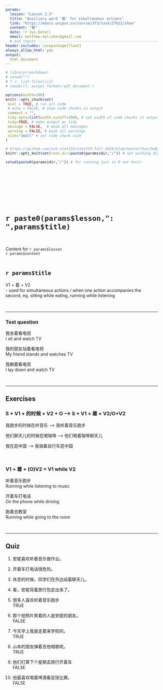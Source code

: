 ```yaml
---
params:
  lesson: "Lesson 2.3"
  title: "Auxiliary word '着' for simultaneous actions"        
  link: "https://moocs.unipus.cn/course/373/task/27612/show"
  content: "着"  
  date: !r Sys.Date()
  email: matthew.malishev@gmail.com    
  # end inputs ---------------------------------------------------------------
header-includes: \usepackage{float}
always_allow_html: yes
output:
  html_document 
---
```


```r
# library(rmarkdown)
# setwd("")
# f <- list.files()[1]
# render(f, output_format='pdf_document')
```

```r
options(width=100)
knitr::opts_chunk$set(
 eval = TRUE, # run all code
 # echo = FALSE, # show code chunks in output 
 comment = "",
 tidy.opts=list(width.cutoff=100), # set width of code chunks in output
 tidy=TRUE, # make output as tidy
 message = FALSE,  # mask all messages
 warning = FALSE, # mask all warnings 
 size="small" # set code chunk size
)

# https://github.com/ucb-stat133/stat133-fall-2016/blob/master/hws/hw02-tables-ggplot.Rmd
knitr::opts_knit$set(root.dir=paste0(params$dir,"/")) # set working dir

setwd(paste0(params$dir,"/")) # for running just in R not knitr
```

\  

\  

\  

\  

# `r paste0(params$lesson,": ",params$title)`    
\  

Content for `r params$lesson`  
`r params$content`      
\  

<!-- ____________________________________________________________________________ -->
<!-- ____________________________________________________________________________ -->
<!-- ____________________________________________________________________________ -->
<!-- start body -->  
  
## `r params$title`    

V1 + 着 + V2    
- used for simultaneous actions / when one action accompanies the second, eg. sitting while eating, running while listening   

\  

******      
  
### Test question  

我坐着看电视  
I sit and watch TV  

我的朋友站着看电视  
My friend stands and watches TV  

我躺着看电视  
I lay down and watch TV  

\  

******      
  
## Exercises    

### S + V1 + 的时候 + V2 + O ---> S + V1 + 着 + V2/O+V2  

我跑步的时候在听音乐 ---> 我听着音乐跑步    

他们聊天儿的时候在喝咖啡 ---> 他们喝着咖啡聊天儿    

我在逛中国 ---> 我骑着自行车逛中国      

\  

### V1 + 着 + (O)V2 = V1 while V2          

听着音乐跑步  
Running while listening to music  

开着车打电话      
On the phone while driving     

跑着去教室  
Running while going to the room    






\  

******      
  
## Quiz    

1.    
安妮喜欢听着音乐做作业。  

2.  
开着车打电话很危险。  

3.    
休息的时候，同学们在外边站着聊天儿。  

4.  
看，安妮背着旅行包走出来了。  

5.  
很多人喜欢听着音乐跑步    
TRUE  

6.    
那个拍照片笑着的人是安妮的朋友。  
FALSE    
  
7.  
今天早上我是走着来学校的。    
TRUE    

8.  
山本的朋友弹着吉他唱歌呢。  
TRUE  

9.  
他们打算下个星期去旅行开着车  
FALSE  

10.  
他最喜欢喝着啤酒看足球比赛。   
FALSE         




  


  









